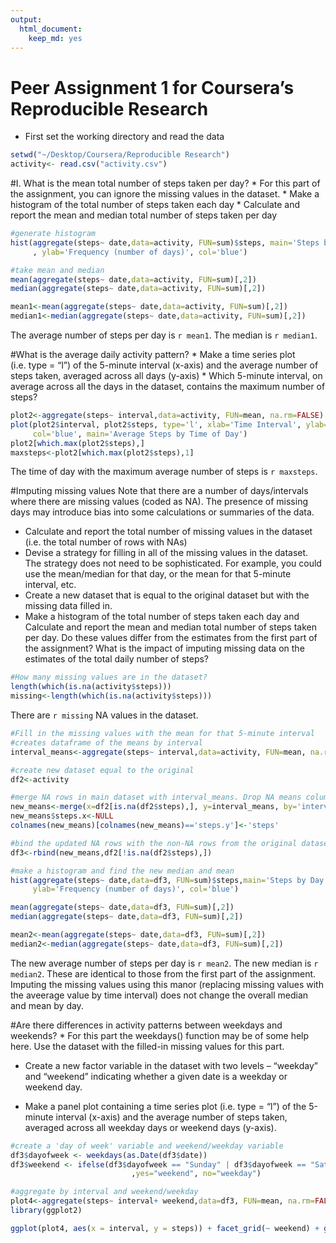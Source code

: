 ```yaml
---
output: 
  html_document: 
    keep_md: yes
---
```

Peer Assignment 1 for Coursera's Reproducible Research
=================

* First set the working directory and read the data 
```r
setwd("~/Desktop/Coursera/Reproducible Research")
activity<- read.csv("activity.csv")
```

#I. What is the mean total number of steps taken per day?
* For this part of the assignment, you can ignore the missing values in the dataset.
* Make a histogram of the total number of steps taken each day
* Calculate and report the mean and median total number of steps taken per day

```r
#generate histogram
hist(aggregate(steps~ date,data=activity, FUN=sum)$steps, main='Steps by Day', xlab='Daily steps'
     , ylab='Frequency (number of days)', col='blue')

#take mean and median
mean(aggregate(steps~ date,data=activity, FUN=sum)[,2]) 
median(aggregate(steps~ date,data=activity, FUN=sum)[,2]) 

mean1<-mean(aggregate(steps~ date,data=activity, FUN=sum)[,2]) 
median1<-median(aggregate(steps~ date,data=activity, FUN=sum)[,2]) 
```

The average number of steps per day is `r mean1`. The median is `r median1`.

#What is the average daily activity pattern?
* Make a time series plot (i.e. type = "l") of the 5-minute interval (x-axis) and the average number of steps taken, averaged across all days (y-axis)
* Which 5-minute interval, on average across all the days in the dataset, contains the maximum number of steps?

```r
plot2<-aggregate(steps~ interval,data=activity, FUN=mean, na.rm=FALSE)
plot(plot2$interval, plot2$steps, type='l', xlab='Time Interval', ylab='Average Number of Steps',
     col='blue', main='Average Steps by Time of Day')
plot2[which.max(plot2$steps),]
maxsteps<-plot2[which.max(plot2$steps),1]
```
The time of day with the maximum average number of steps is `r maxsteps`.


#Imputing missing values
Note that there are a number of days/intervals where there are missing values (coded as NA). The presence of missing days may introduce bias into some calculations or summaries of the data.

* Calculate and report the total number of missing values in the dataset (i.e. the total number of rows with NAs)
* Devise a strategy for filling in all of the missing values in the dataset. The strategy does not need to be sophisticated. For example, you could use the mean/median for that day, or the mean for that 5-minute interval, etc.
* Create a new dataset that is equal to the original dataset but with the missing data filled in.
* Make a histogram of the total number of steps taken each day and Calculate and report the mean and median total number of steps taken per day. Do these values differ from the estimates from the first part of the assignment? What is the impact of imputing missing data on the estimates of the total daily number of steps?

```r
#How many missing values are in the dataset?
length(which(is.na(activity$steps)))
missing<-length(which(is.na(activity$steps)))
```
There are `r missing` NA values in the dataset.

```r
#Fill in the missing values with the mean for that 5-minute interval
#creates dataframe of the means by interval
interval_means<-aggregate(steps~ interval,data=activity, FUN=mean, na.rm=FALSE)

#create new dataset equal to the original
df2<-activity

#merge NA rows in main dataset with interval_means. Drop NA means column and rename 'steps' column
new_means<-merge(x=df2[is.na(df2$steps),], y=interval_means, by='interval')
new_means$steps.x<-NULL
colnames(new_means)[colnames(new_means)=='steps.y']<-'steps'

#bind the updated NA rows with the non-NA rows from the original dataset 
df3<-rbind(new_means,df2[!is.na(df2$steps),])

#make a histogram and find the new median and mean
hist(aggregate(steps~ date,data=df3, FUN=sum)$steps,main='Steps by Day', xlab='Daily steps',
     ylab='Frequency (number of days)', col='blue')

mean(aggregate(steps~ date,data=df3, FUN=sum)[,2]) 
median(aggregate(steps~ date,data=df3, FUN=sum)[,2])

mean2<-mean(aggregate(steps~ date,data=df3, FUN=sum)[,2]) 
median2<-median(aggregate(steps~ date,data=df3, FUN=sum)[,2]) 
```

The new average number of steps per day is `r mean2`. The new median is `r median2`. These are identical to those from the first part of the assignment. Imputing the missing values using this manor (replacing missing values with the aveerage value by time interval) does not change the overall median and mean by day.

#Are there differences in activity patterns between weekdays and weekends?
* For this part the weekdays() function may be of some help here. Use the dataset with the filled-in missing values for this part.

* Create a new factor variable in the dataset with two levels -- "weekday" and "weekend" indicating whether a given date is a weekday or weekend day.

* Make a panel plot containing a time series plot (i.e. type = "l") of the 5-minute interval (x-axis) and the average number of steps taken, averaged across all weekday days or weekend days (y-axis). 

```r
#create a 'day of week' variable and weekend/weekday variable
df3$dayofweek <- weekdays(as.Date(df3$date))
df3$weekend <- ifelse(df3$dayofweek == "Sunday" | df3$dayofweek == "Saturday"  
                           ,yes="weekend", no="weekday")

#aggregate by interval and weekend/weekday
plot4<-aggregate(steps~ interval+ weekend,data=df3, FUN=mean, na.rm=FALSE)
library(ggplot2)

ggplot(plot4, aes(x = interval, y = steps)) + facet_grid(~ weekend) + geom_line(col='blue')
```

